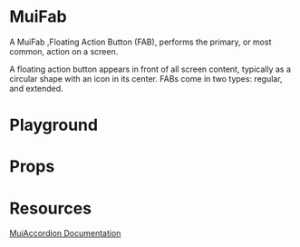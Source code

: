 

<Meta title="Mirage/MuiFab" of={MuiFabStories} />

# MuiFab

A MuiFab ,Floating Action Button (FAB), performs the primary, or most common, action on a screen.

A floating action button appears in front of all screen content, typically as a circular shape with an icon in its center. FABs come in two types: regular, and extended.

# Playground

<Canvas of={MuiFabStories.Playground} />

# Props

<Controls />

# Resources

[MuiAccordion Documentation](https://mui.com/material-ui/api/accordion/)
